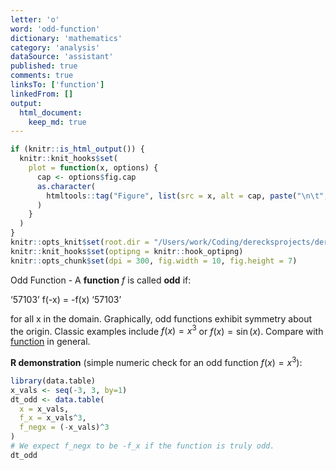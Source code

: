 ```yaml
---
letter: 'o'
word: 'odd-function'
dictionary: 'mathematics'
category: 'analysis'
dataSource: 'assistant'
published: true
comments: true
linksTo: ['function']
linkedFrom: []
output:
  html_document:
    keep_md: true
---
```


```r
if (knitr::is_html_output()) {
  knitr::knit_hooks$set(
    plot = function(x, options) {
      cap <- options$fig.cap
      as.character(
        htmltools::tag("Figure", list(src = x, alt = cap, paste("\n\t", cap, "\n", sep="")))
      )
    }
  )
}
knitr::opts_knit$set(root.dir = "/Users/work/Coding/derecksprojects/derecksnotes.com-playground/derecksnotes.com/client/src/app/dictionaries/mathematics/definitions")
knitr::knit_hooks$set(optipng = knitr::hook_optipng)
knitr::opts_chunk$set(dpi = 300, fig.width = 10, fig.height = 7)
```

<a id="odd-function">Odd Function</a> - A **function** $f$ is called **odd** if:

'57103'
f(-x) = -f(x)
'57103'

for all x in the domain. Graphically, odd functions exhibit symmetry about the origin. Classic examples include $f(x)= x^3$ or $f(x)= \sin(x)$. Compare with [function](#function) in general.

**R demonstration** (simple numeric check for an odd function $f(x)=x^3$):

```r
library(data.table)
x_vals <- seq(-3, 3, by=1)
dt_odd <- data.table(
  x = x_vals,
  f_x = x_vals^3,
  f_negx = (-x_vals)^3
)
# We expect f_negx to be -f_x if the function is truly odd.
dt_odd
```
